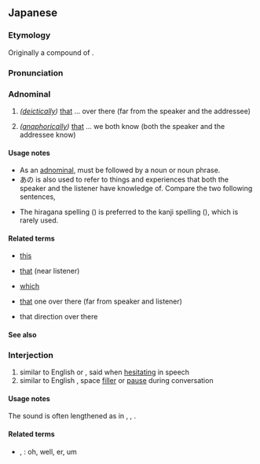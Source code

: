 ==Japanese==
{{ja-kanjitab|alt=彼の}}

===Etymology===
Originally a compound of {{com|ja|sort=あの|あ|tr1=a|pos1=[[distal]] [[pronominal]] marker|の|tr2=no|pos2=genitive particle}}.

===Pronunciation===
{{ja-pron|acc=0}}

===Adnominal===
{{ja-pos|adnominal}}

# ''([[deictically]])'' [[that]] ... over there (far from the speaker and the addressee)
#: {{ja-usex|'''あの'''車は緑です。|'''あの''' くるま は みどり です。|'''That''' car '''over there''' is green.}}
# ''([[anaphorically]])'' [[that]] ... we both know (both the speaker and the addressee know)

====Usage notes====
* As an [[adnominal]], {{lang|ja|あの}} must be followed by a noun or noun phrase.
* あの is also used to refer to things and experiences that both the speaker and the listener have knowledge of. Compare the two following sentences,
*: {{ja-usex|'''あの'''本はやすいですか？|'''あの''' ほん は やすい です か？|Is that book (over there, which you and I can see) cheap?}}
*: {{ja-usex|'''その'''本はやすいですか？|'''その''' ほん は やすい です か？|Is that book (I'm pointing to/near you/of yours) cheap? / Is that book which you (have/saw/were talking about) cheap?}}
* The hiragana spelling ({{m|ja|あの}}) is preferred to the kanji spelling ({{m|ja|彼の}}), which is rarely used.

====Related terms====
* {{ja-r|この}} [[this]]
* {{ja-r|その}} [[that]] (near listener)
* {{ja-r|どの}} [[which]]
* {{ja-r|あれ}} [[that]] one over there (far from speaker and listener)
* {{ja-r|あそこ}} that direction over there

====See also====
{{Japanese demonstratives}}

===Interjection===
{{ja-pos|interjection}}

# similar to English {{m|en|er}} or {{m|en|umm}}, said when [[hesitating]] in speech
# similar to English {{m|en|uh}}, space [[filler]] or [[pause]] during conversation
#: {{ja-usex|'''あの'''…そうですね、…|'''あの'''…そう です ね、…|'''um'''... well, yes,...}}

====Usage notes====
The {{ja-r|の}} sound is often lengthened as in {{ja-l|あのう}}, {{ja-l|あのぉ}}, {{ja-r|あのー}}.

====Related terms====
* {{ja-l|ええと}}, {{ja-r|えーと}}: oh, well, er, um